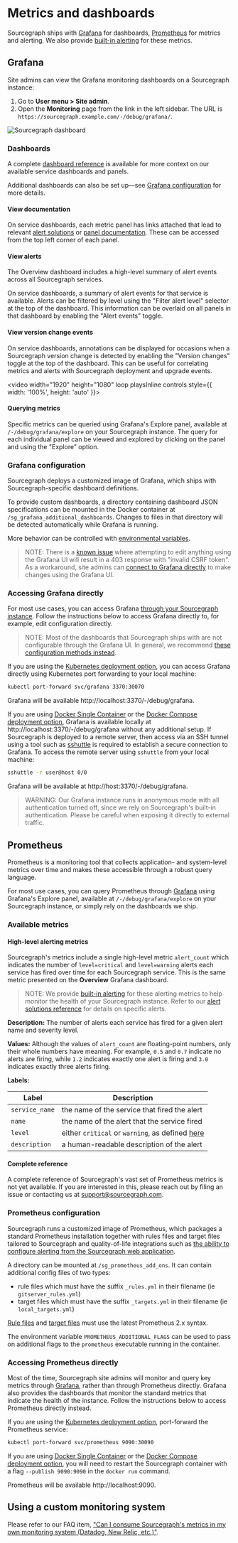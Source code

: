 # Metrics and dashboards

Sourcegraph ships with [Grafana](https://grafana.com) for dashboards, [Prometheus](https://prometheus.io/) for metrics and alerting. We also provide [built-in alerting](/admin/observability/alerting) for these metrics.

## Grafana

Site admins can view the Grafana monitoring dashboards on a Sourcegraph instance:

1. Go to **User menu > Site admin**.
1. Open the **Monitoring** page from the link in the left sidebar. The URL is `https://sourcegraph.example.com/-/debug/grafana/`.

<img src="https://user-images.githubusercontent.com/3173176/82078081-65c62780-9695-11ea-954a-84e8e9686970.png" alt="Sourcegraph dashboard" />

### Dashboards

A complete [dashboard reference](/admin/observability/dashboards) is available for more context on our available service dashboards and panels.

Additional dashboards can also be set up—see [Grafana configuration](#grafana-configuration) for more details.

#### View documentation

On service dashboards, each metric panel has links attached that lead to relevant [alert solutions](/admin/observability/alerts) or [panel documentation](/admin/observability/dashboards).
These can be accessed from the top left corner of each panel.

#### View alerts

The Overview dashboard includes a high-level summary of alert events across all Sourcegraph services.

On service dashboards, a summary of alert events for that service is available.
Alerts can be filtered by level using the "Filter alert level" selector at the top of the dashboard.
This information can be overlaid on all panels in that dashboard by enabling the "Alert events" toggle.

#### View version change events

On service dashboards, annotations can be displayed for occasions when a Sourcegraph version change is detected by enabling the "Version changes" toggle at the top of the dashboard.
This can be useful for correlating metrics and alerts with Sourcegraph deployment and upgrade events.

<video width="1920" height="1080" loop playsInline controls style={{ width: '100%', height: 'auto' }}>
  <source src="https://sourcegraphstatic.com/VersionAndAlertAnnotations.webm" type="video/webm"/>
</video>

#### Querying metrics

Specific metrics can be queried using Grafana's Explore panel, available at `/-/debug/grafana/explore` on your Sourcegraph instance.
The query for each individual panel can be viewed and explored by clicking on the panel and using the "Explore" option.

### Grafana configuration

Sourcegraph deploys a customized image of Grafana, which ships with Sourcegraph-specific dashboard definitions.

To provide custom dashboards, a directory containing dashboard JSON specifications can be mounted in the Docker container at `/sg_grafana_additional_dashboards`.
Changes to files in that directory will be detected automatically while Grafana is running.

More behavior can be controlled with [environmental variables](https://grafana.com/docs/grafana/latest/administration/configuration/#configure-with-environment-variables).

> NOTE: There is a [known issue](https://github.com/sourcegraph/sourcegraph/issues/6075) where attempting to edit anything using the Grafana UI will result in a 403 response with "invalid CSRF token".
> As a workaround, site admins can [connect to Grafana directly](#accessing-grafana-directly) to make changes using the Grafana UI.

### Accessing Grafana directly

For most use cases, you can access Grafana [through your Sourcegraph instance](#grafana).
Follow the instructions below to access Grafana directly to, for example, edit configuration directly.

> NOTE: Most of the dashboards that Sourcegraph ships with are not configurable through the Grafana UI.
> In general, we recommend [these configuration methods instead](#grafana-configuration).

If you are using the [Kubernetes deployment option](/admin/deploy/kubernetes/), you can access Grafana directly using Kubernetes port forwarding to your local machine:

```sh
kubectl port-forward svc/grafana 3370:30070
```

Grafana will be available http://localhost:3370/-/debug/grafana.

If you are using [Docker Single Container](/admin/deploy/docker-single-container/) or the [Docker Compose deployment option](/admin/deploy/), Grafana is available locally at http://localhost:3370/-/debug/grafana without any additional setup.
If Sourcegraph is deployed to a remote server, then access via an SSH tunnel using a tool such as [sshuttle](https://github.com/sshuttle/sshuttle) is required to establish a secure connection to Grafana.
To access the remote server using `sshuttle` from your local machine:

```bash
sshuttle -r user@host 0/0
```

Grafana will be available at http://host:3370/-/debug/grafana.

> WARNING: Our Grafana instance runs in anonymous mode with all authentication turned off, since we rely on Sourcegraph's built-in authentication.
> Please be careful when exposing it directly to external traffic.

## Prometheus

Prometheus is a monitoring tool that collects application- and system-level metrics over time and makes these accessible through a robust query language.

For most use cases, you can query Prometheus through [Grafana](#grafana) using Grafana's Explore panel, available at `/-/debug/grafana/explore` on your Sourcegraph instance, or simply rely on the dashboards we ship.

### Available metrics

#### High-level alerting metrics

Sourcegraph's metrics include a single high-level metric `alert_count` which indicates the number of `level=critical` and `level=warning` alerts each service has fired over time for each Sourcegraph service.
This is the same metric presented on the **Overview** Grafana dashboard.

> NOTE: We provide [built-in alerting](/admin/observability/alerting) for these alerting metrics to help monitor the health of your Sourcegraph instance.
> Refer to our [alert solutions reference](/admin/observability/alerts) for details on specific alerts.

**Description:** The number of alerts each service has fired for a given alert name and severity level.

**Values:** Although the values of `alert_count` are floating-point numbers, only their whole numbers have meaning.
For example, `0.5` and `0.7` indicate no alerts are firing, while `1.2` indicates exactly one alert is firing and `3.0` indicates exactly three alerts firing.

**Labels:**

| Label | Description |
|-------|-------------|
| `service_name` | the name of the service that fired the alert |
| `name` | the name of the alert that the service fired |
| `level` | either `critical` or `warning`, as defined [here](/admin/observability/alerting) |
| `description` | a human-readable description of the alert |

#### Complete reference

A complete reference of Sourcegraph's vast set of Prometheus metrics is not yet available. If you are interested in this, please reach out by filing an issue or contacting us at [support@sourcegraph.com](mailto:support@sourcegraph.com).

### Prometheus configuration

Sourcegraph runs a customized image of Prometheus, which packages a standard Prometheus installation together with rules files and target files tailored to Sourcegraph and quality-of-life integrations such as [the ability to configure alerting from the Sourcegraph web application](/admin/observability/alerting/).

A directory can be mounted at `/sg_prometheus_add_ons`. It can contain additional config files of two types:

- rule files which must have the suffix `_rules.yml` in their filename (ie `gitserver_rules.yml`)
- target files which must have the suffix `_targets.yml` in their filename (ie `local_targets.yml`)

[Rule files](https://prometheus.io/docs/prometheus/latest/configuration/recording_rules/)
and [target files](https://prometheus.io/docs/guides/file-sd/) must use the latest Prometheus 2.x syntax.

The environment variable `PROMETHEUS_ADDITIONAL_FLAGS` can be used to pass on additional flags to the `prometheus` executable running in the container.

### Accessing Prometheus directly

Most of the time, Sourcegraph site admins will monitor and query key metrics through [Grafana](#grafana), rather than through Prometheus directly.
Grafana also provides the dashboards that monitor the standard metrics that indicate the health of the instance.
Follow the instructions below to access Prometheus directly instead.

If you are using the [Kubernetes deployment option](/admin/deploy/kubernetes/), port-forward the Prometheus service:

```sh
kubectl port-forward svc/prometheus 9090:30090
```

If you are using [Docker Single Container](/admin/deploy/docker-single-container/) or the [Docker Compose deployment option](/admin/deploy/), you will need to restart the Sourcegraph container
with a flag `--publish 9090:9090` in the `docker run` command.

Prometheus will be available http://localhost:9090.

## Using a custom monitoring system

Please refer to our FAQ item, ["Can I consume Sourcegraph's metrics in my own monitoring system (Datadog, New Relic, etc.)"](/admin/faq#can-i-consume-sourcegraph-s-metrics-in-my-own-monitoring-system-datadog-new-relic-etc).
